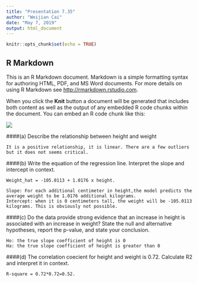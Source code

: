 ---
title: "Presentation 7.35"
author: "Weijian Cai"
date: "May 7, 2019"
output: html_document
---

```{r setup, include=FALSE}
knitr::opts_chunk$set(echo = TRUE)
```

## R Markdown

This is an R Markdown document. Markdown is a simple formatting syntax for authoring HTML, PDF, and MS Word documents. For more details on using R Markdown see <http://rmarkdown.rstudio.com>.

When you click the **Knit** button a document will be generated that includes both content as well as the output of any embedded R code chunks within the document. You can embed an R code chunk like this:

![](57.png)

####(a) Describe the relationship between height and weight
```
It is a positive relationship, it is linear. There are a few outliers but it does not seems critical.
```
####(b) Write the equation of the regression line. Interpret the slope and intercept in context.
```
Weight_hat = -105.0113 + 1.0176 x height.

Slope: For each additional centimeter in height,the model predicts the average weight to be 1.0176 additional kilograms.
Intercept: when it is 0 centimeters tall, the weight will be -105.0113 kilograms. This is obviously not possible.
```

####(c) Do the data provide strong evidence that an increase in height is associated with an increase in weight? State the null and alternative hypotheses, report the p-value, and state your conclusion.
```
Ho: the true slope coefficient of height is 0
Ha: the true slope coefficient of height is greater than 0
```

####(d) The correlation coecient for height and weight is 0.72. Calculate R2 and interpret it in context.
```
R-square = 0.72*0.72=0.52.
```